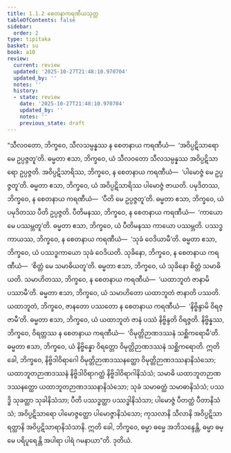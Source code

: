 ```yaml
---
title: 1.1.2 စေတနာကရဏီယသုတ္တ
tableOfContents: false
sidebar:
  order: 2
type: tipitaka
basket: su
book: a10
review:
  current: review
  updated: '2025-10-27T21:48:10.970704'
  updated_by: ''
  notes: ''
  history:
  - state: review
    date: '2025-10-27T21:48:10.970704'
    updated_by: ''
    notes: ''
    previous_state: draft
---
```



<ReviewStatus review={frontmatter.review} showDetails={true} />

<HypothesisAnnotation frontmatter={frontmatter} />

<DynamicBreadcrumb />

<Division number="2" book="a10" e="ch" v="17" p="258">

<Paragraph number="14" book="a10">
“သီလဝတော, ဘိက္ခဝေ, သီလသမ္ပန္နဿ န စေတနာယ ကရဏီယံ—  ‘အဝိပ္ပဋိသာရော မေ ဥပ္ပဇ္ဇတူ’တိ. ဓမ္မတာ ဧသာ, ဘိက္ခဝေ, ယံ သီလဝတော သီလသမ္ပန္နဿ အဝိပ္ပဋိသာရော ဥပ္ပဇ္ဇတိ. အဝိပ္ပဋိသာရိဿ, ဘိက္ခဝေ, န စေတနာယ ကရဏီယံ—  ‘ပါမောဇ္ဇံ မေ ဥပ္ပဇ္ဇတူ’တိ. ဓမ္မတာ ဧသာ, ဘိက္ခဝေ, ယံ အဝိပ္ပဋိသာရိဿ ပါမောဇ္ဇံ ဇာယတိ. ပမုဒိတဿ, ဘိက္ခဝေ, န စေတနာယ ကရဏီယံ—  ‘ပီတိ မေ ဥပ္ပဇ္ဇတူ’တိ. ဓမ္မတာ ဧသာ, ဘိက္ခဝေ, ယံ ပမုဒိတဿ ပီတိ ဥပ္ပဇ္ဇတိ. ပီတိမနဿ, ဘိက္ခဝေ, န စေတနာယ ကရဏီယံ—  ‘ကာယော မေ ပဿမ္ဘတူ’တိ. ဓမ္မတာ ဧသာ, ဘိက္ခဝေ, ယံ ပီတိမနဿ ကာယော ပဿမ္ဘတိ. ပဿဒ္ဓကာယဿ, ဘိက္ခဝေ, န စေတနာယ ကရဏီယံ—  ‘သုခံ ဝေဒိယာမီ’တိ. ဓမ္မတာ ဧသာ, ဘိက္ခဝေ, ယံ ပဿဒ္ဓကာယော သုခံ ဝေဒိယတိ. သုခိနော, ဘိက္ခဝေ, န စေတနာယ ကရဏီယံ—  ‘စိတ္တံ မေ သမာဓိယတူ’တိ. ဓမ္မတာ ဧသာ, ဘိက္ခဝေ, ယံ သုခိနော စိတ္တံ သမာဓိယတိ. သမာဟိတဿ, ဘိက္ခဝေ, န စေတနာယ ကရဏီယံ—  ‘ယထာဘူတံ ဇာနာမိ ပဿာမီ’တိ. ဓမ္မတာ ဧသာ, ဘိက္ခဝေ, ယံ သမာဟိတော ယထာဘူတံ ဇာနာတိ ပဿတိ. ယထာဘူတံ, ဘိက္ခဝေ, ဇာနတော ပဿတော န စေတနာယ ကရဏီယံ—  ‘နိဗ္ဗိန္ဒာမိ ဝိရဇ္ဇာမီ’တိ. ဓမ္မတာ ဧသာ, ဘိက္ခဝေ, ယံ ယထာဘူတံ ဇာနံ ပဿံ နိဗ္ဗိန္ဒတိ ဝိရဇ္ဇတိ. နိဗ္ဗိန္နဿ, ဘိက္ခဝေ, ဝိရတ္တဿ န စေတနာယ ကရဏီယံ—  ‘ဝိမုတ္တိဉာဏဒဿနံ သစ္ဆိကရောမီ’တိ. ဓမ္မတာ ဧသာ, ဘိက္ခဝေ, ယံ နိဗ္ဗိန္နော ဝိရတ္တော ဝိမုတ္တိဉာဏဒဿနံ သစ္ဆိကရောတိ.
</Paragraph>

<Paragraph number="15" book="a10">
ဣတိ ခေါ, ဘိက္ခဝေ, နိဗ္ဗိဒါဝိရာဂေါ ဝိမုတ္တိဉာဏဒဿနတ္ထော ဝိမုတ္တိဉာဏဒဿနာနိသံသော; ယထာဘူတဉာဏဒဿနံ နိဗ္ဗိဒါဝိရာဂတ္ထံ နိဗ္ဗိဒါဝိရာဂါနိသံသံ; သမာဓိ ယထာဘူတဉာဏဒဿနတ္ထော ယထာဘူတဉာဏဒဿနာနိသံသော; သုခံ သမာဓတ္ထံ သမာဓာနိသံသံ; ပဿဒ္ဓိ သုခတ္ထာ သုခါနိသံသာ; ပီတိ ပဿဒ္ဓတ္ထာ ပဿဒ္ဓါနိသံသာ; ပါမောဇ္ဇံ ပီတတ္ထံ ပီတာနိသံသံ; အဝိပ္ပဋိသာရော ပါမောဇ္ဇတ္ထော ပါမောဇ္ဇာနိသံသော; ကုသလာနိ သီလာနိ အဝိပ္ပဋိသာရတ္ထာနိ အဝိပ္ပဋိသာရာနိသံသာနိ. ဣတိ ခေါ, ဘိက္ခဝေ, ဓမ္မာ ဓမ္မေ အဘိသန္ဒေန္တိ, ဓမ္မာ ဓမ္မေ ပရိပူရေန္တိ အပါရာ ပါရံ ဂမနာယာ”တိ.

</Paragraph>
</Division>

<Paragraph number="16" type="center" book="a10">
ဒုတိယံ.
</Paragraph>